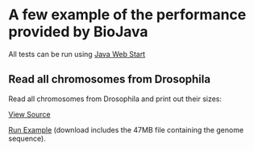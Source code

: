 = A few example of the performance provided by BioJava =

All tests can be run using [http://java.sun.com/products/javawebstart/ Java Web Start]

==Read all chromosomes from Drosophila ==
Read all chromosomes from Drosophila and print out their sizes:

[[BioJava:Performance:ReadDrosophila|View Source]]

[http://www.biojava.org/download/performance/biojava-test.jnlp Run Example] (download includes the 47MB file containing the genome sequence).